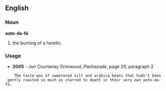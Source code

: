 ==English==

===Noun===

'''auto-da-fé'''

#the burning of a heretic.


===Usage===
*'''2005''' - Jon Courtenay Grimwood, ''Pashazade'', page 26, paragraph 2
     The taste was of sweetened silt and arabica beans that hadn't been gently roasted so much as charred to death in their very own auto-da-fé.